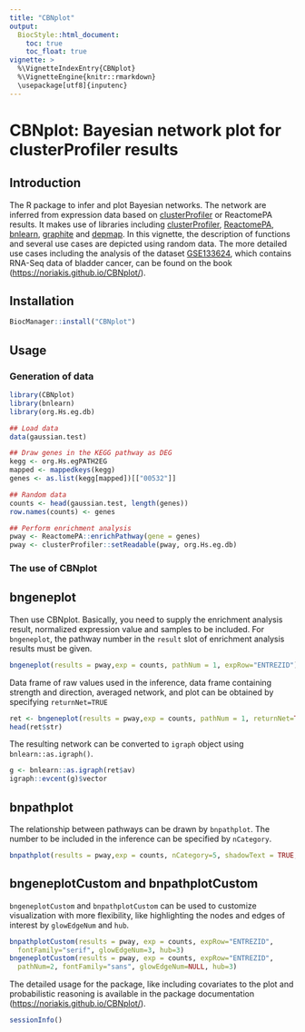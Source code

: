 ```yaml
---
title: "CBNplot"
output:
  BiocStyle::html_document:
    toc: true
    toc_float: true
vignette: >
  %\VignetteIndexEntry{CBNplot}
  %\VignetteEngine{knitr::rmarkdown}
  \usepackage[utf8]{inputenc}
---
```


# CBNplot: Bayesian network plot for clusterProfiler results


## Introduction

The R package to infer and plot Bayesian networks. The network are inferred from expression data based on [clusterProfiler](https://github.com/YuLab-SMU/clusterProfiler) or ReactomePA results. It makes use of libraries including [clusterProfiler](https://github.com/YuLab-SMU/clusterProfiler), [ReactomePA](https://github.com/YuLab-SMU/ReactomePA), [bnlearn](https://www.bnlearn.com/), [graphite](https://bioconductor.org/packages/release/bioc/html/graphite.html) and [depmap](https://bioconductor.org/packages/release/data/experiment/html/depmap.html). In this vignette, the description of functions and several use cases are depicted using random data. The more detailed use cases including the analysis of the dataset [GSE133624](https://www.ncbi.nlm.nih.gov/geo/query/acc.cgi?acc=GSE133624), which contains RNA-Seq data of bladder cancer, can be found on the book ([https://noriakis.github.io/CBNplot/](https://noriakis.github.io/CBNplot/)).

## Installation
```r
BiocManager::install("CBNplot")
```

## Usage
### Generation of data

```r
library(CBNplot)
library(bnlearn)
library(org.Hs.eg.db)

## Load data
data(gaussian.test)

## Draw genes in the KEGG pathway as DEG
kegg <- org.Hs.egPATH2EG
mapped <- mappedkeys(kegg)
genes <- as.list(kegg[mapped])[["00532"]]

## Random data
counts <- head(gaussian.test, length(genes))
row.names(counts) <- genes

## Perform enrichment analysis
pway <- ReactomePA::enrichPathway(gene = genes)
pway <- clusterProfiler::setReadable(pway, org.Hs.eg.db)
```


### The use of CBNplot


## bngeneplot

Then use CBNplot. Basically, you need to supply the enrichment analysis result, normalized expression value and samples to be included. For `bngeneplot`, the pathway number in the `result` slot of enrichment analysis results must be given.

```r
bngeneplot(results = pway,exp = counts, pathNum = 1, expRow="ENTREZID")
```

Data frame of raw values used in the inference, data frame containing strength and direction, averaged network, and plot can be obtained by specifying `returnNet=TRUE`
```r
ret <- bngeneplot(results = pway,exp = counts, pathNum = 1, returnNet=TRUE, , expRow="ENTREZID")
head(ret$str)
```

The resulting network can be converted to `igraph` object using `bnlearn::as.igraph()`.

```r
g <- bnlearn::as.igraph(ret$av)
igraph::evcent(g)$vector
```


## bnpathplot

The relationship between pathways can be drawn by `bnpathplot`. The number to be included in the inference can be specified by `nCategory`.

```r
bnpathplot(results = pway,exp = counts, nCategory=5, shadowText = TRUE, expRow="ENTREZID")
```

## bngeneplotCustom and bnpathplotCustom

`bngeneplotCustom` and `bnpathplotCustom` can be used to customize visualization with more flexibility, like highlighting the nodes and edges of interest by `glowEdgeNum` and `hub`.

```r
bnpathplotCustom(results = pway, exp = counts, expRow="ENTREZID",
  fontFamily="serif", glowEdgeNum=3, hub=3)
bngeneplotCustom(results = pway, exp = counts, expRow="ENTREZID",
  pathNum=2, fontFamily="sans", glowEdgeNum=NULL, hub=3)
```

The detailed usage for the package, like including covariates to the plot and probabilistic reasoning is available in the package documentation ([https://noriakis.github.io/CBNplot/](https://noriakis.github.io/CBNplot/)).

```r
sessionInfo()
```



